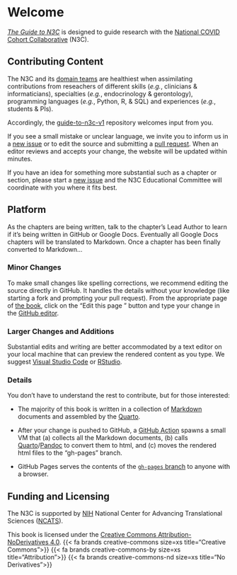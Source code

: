# Welcome {.unnumbered}

*[The Guide to N3C](https://national-covid-cohort-collaborative.github.io/guide-to-n3c-v1/)* is designed to guide research with the [National COVID Cohort Collaborative](https://ncats.nih.gov/n3c) (N3C).

Contributing Content
------------------

The N3C and its [domain teams](https://covid.cd2h.org/domain-teams) are healthiest when assimilating contributions from reseachers of different skills (*e.g.*, clinicians & informaticians), specialties (*e.g.*, endocrinology & gerontology), programming languages (*e.g.*, Python, R, & SQL) and experiences (*e.g.*, students & PIs).

Accordingly, the [guide-to-n3c-v1](https://github.com/National-COVID-Cohort-Collaborative/guide-to-n3c-v1) repository welcomes input from you.

If you see a small mistake or unclear language, we invite you to inform us in a [new issue](https://github.com/National-COVID-Cohort-Collaborative/guide-to-n3c-v1/issues) or to edit the source and submitting a [pull request](https://docs.github.com/en/github/collaborating-with-pull-requests/proposing-changes-to-your-work-with-pull-requests/about-pull-requests).  When an editor reviews and accepts your change, the website will be updated within minutes.

If you have an idea for something more substantial such as a chapter or section, please start a [new issue](https://github.com/National-COVID-Cohort-Collaborative/guide-to-n3c-v1/issues) and the N3C Educational Committee will coordinate with you where it fits best.

Platform
------------------

<!-- The section is manually duplicated between index.qmd and README.md. -->

As the chapters are being written, talk to the chapter's Lead Author to learn if it's being written in GitHub or Google Docs.  Eventually all Google Docs chapters will be translated to Markdown.  Once a chapter has been finally converted to Markdown...

### Minor Changes

To make small changes like spelling corrections, we recommend editing the source directly in GitHub.  It handles the details without your knowledge (like starting a fork and prompting your pull request).  From the appropriate page of [the book](https://national-covid-cohort-collaborative.github.io/guide-to-n3c-v1/), click on the "Edit this page <i class="fab fa-github" aria-hidden="true"></i>" button and type your change in the [GitHub editor](https://docs.github.com/en/repositories/working-with-files/managing-files/editing-files).

### Larger Changes and Additions

Substantial edits and writing are better accommodated by a text editor on your local machine that can preview the rendered content as you type.  We suggest [Visual Studio Code](https://code.visualstudio.com/) or [RStudio](https://www.rstudio.com/products/rstudio/).

### Details

You don't have to understand the rest to contribute, but for those interested:

* The majority of this book is written in a collection of [Markdown](https://guides.github.com/features/mastering-markdown/) documents and assembled by the [Quarto](https://quarto.org/).

* After your change is pushed to GitHub, a [GitHub Action](https://docs.github.com/en/actions/learn-github-actions/understanding-github-actions) spawns a small VM that (a) collects all the Markdown documents, (b) calls [Quarto](https://quarto.org/)/[Pandoc](https://pandoc.org/) to convert them to html, and (c) moves the rendered html files to the "gh-pages" branch.

* GitHub Pages serves the contents of the [`gh-pages` branch](https://github.com/National-COVID-Cohort-Collaborative/guide-to-n3c-v1/tree/gh-pages) to anyone with a browser.

Funding and Licensing
------------------

The N3C is supported by [NIH](https://www.nih.gov/) National Center for Advancing Translational Sciences ([NCATS](https://ncats.nih.gov/)).

This book is licensed under the [Creative Commons Attribution-NoDerivatives 4.0](https://creativecommons.org/licenses/by-nd/4.0/). {{< fa brands creative-commons size=xs title="Creative Commons">}} {{< fa brands creative-commons-by size=xs title="Attribution">}} {{< fa brands creative-commons-nd size=xs title="No Derivatives">}}
